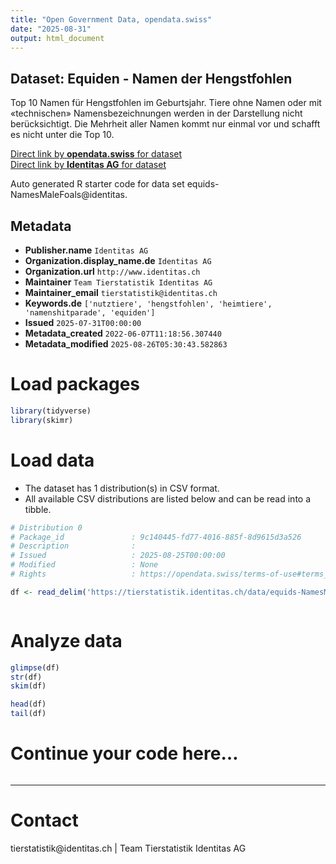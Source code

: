 ```yaml
---
title: "Open Government Data, opendata.swiss"
date: "2025-08-31"
output: html_document
---
```


## Dataset: Equiden - Namen der Hengstfohlen

Top 10 Namen für Hengstfohlen im Geburtsjahr. Tiere ohne Namen oder mit «technischen» Namensbezeichnungen werden in der Darstellung nicht berücksichtigt. Die Mehrheit aller Namen kommt nur einmal vor und schafft es nicht unter die Top 10.

[Direct link by **opendata.swiss** for dataset](https://opendata.swiss/de/dataset/equiden-namen-der-hengstfohlen)<br>
[Direct link by **Identitas AG** for dataset](https://tierstatistik.identitas.ch/)

Auto generated R starter code for data set equids-NamesMaleFoals@identitas.

## Metadata

- **Publisher.name** `Identitas AG`
- **Organization.display_name.de** `Identitas AG`
- **Organization.url** `http://www.identitas.ch`
- **Maintainer** `Team Tierstatistik Identitas AG`
- **Maintainer_email** `tierstatistik@identitas.ch`
- **Keywords.de** `['nutztiere', 'hengstfohlen', 'heimtiere', 'namenshitparade', 'equiden']`
- **Issued** `2025-07-31T00:00:00`
- **Metadata_created** `2022-06-07T11:18:56.307440`
- **Metadata_modified** `2025-08-26T05:30:43.582863`


# Load packages

```r

library(tidyverse)
library(skimr)

```

# Load data

-   The dataset has 1 distribution(s) in CSV format.
-   All available CSV distributions are listed below and can be read into a tibble.

```r

# Distribution 0
# Package_id               : 9c140445-fd77-4016-885f-8d9615d3a526
# Description              : 
# Issued                   : 2025-08-25T00:00:00
# Modified                 : None
# Rights                   : https://opendata.swiss/terms-of-use#terms_by

df <- read_delim('https://tierstatistik.identitas.ch/data/equids-NamesMaleFoals.csv')



```

# Analyze data

```r

glimpse(df)
str(df)
skim(df)

head(df)
tail(df)

```

# Continue your code here...

```r

```

------------------------------------------------------------------------

# Contact

tierstatistik@identitas.ch | Team Tierstatistik Identitas AG
